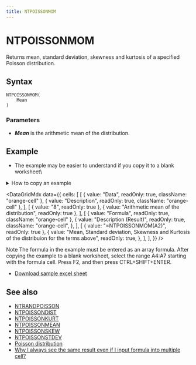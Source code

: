 ```yaml
---
title: NTPOISSONMOM
---
```



# NTPOISSONMOM

Returns mean, standard deviation, skewness and kurtosis of a specified Poisson distribution.

## Syntax

```excel
NTPOISSONMOM(
    Mean
)
```

### Parameters

- **_Mean_** is the arithmetic mean of the distribution.

## Example

- The example may be easier to understand if you copy it to a blank worksheet\

<details>
  <summary>How to copy an example</summary>

1.  Create a blank workbook or worksheet.
2.  Select the example in the Help topic.

    **Note**  Do not select the row or column headers.

    ![Selecting an example from Help](./../../assets/functions/HowToCopy.png)

    Selecting an example from Help

3.  Press CTRL+C.
4.  In the worksheet, select cell A1, and press CTRL+V.
5.  To switch between viewing the results and viewing the formulas that return the results, press CTRL+` (grave accent), or on the **Tools** menu, point to **Formula Auditing**, and then click **Formula Auditing Mode**.

</details>

<DataGridMdx
  data={{
    cells: [
      [
        { value: "Data", readOnly: true, className: "orange-cell" },
        { value: "Description", readOnly: true, className: "orange-cell" },
      ],
      [
        { value: "8", readOnly: true },
        { value: "Arithmetic mean of the distribution", readOnly: true },
      ],
      [
        { value: "Formula", readOnly: true, className: "orange-cell" },
        {
          value: "Description (Result)",
          readOnly: true,
          className: "orange-cell",
        },
      ],
      [
        { value: "=NTPOISSONMOM(A2)", readOnly: true },
        {
          value:
            "Mean, Standard deviation, Skewness and Kurtosis of the distribuion for the terms above",
          readOnly: true,
        },
      ],
    ],
  }}
/>

Note The formula in the example must be entered as an array formula. After copying the example to a blank worksheet, select the range A4:A7 starting with the formula cell. Press F2, and then press CTRL+SHIFT+ENTER.

- [Download sample excel sheet](./../../assets/NtRand2.zip)

## See also

- [NTRANDPOISSON](../01-random-numbers/01-single-series/12-ntrandpoisson.mdx)
- [NTPOISSONDIST](073-ntpoissondist.mdx)
- [NTPOISSONKURT](075-ntpoissonkurt.mdx)
- [NTPOISSONMEAN](076-ntpoissonmean.mdx)
- [NTPOISSONSKEW](078-ntpoissonskew.mdx)
- [NTPOISSONSTDEV](079-ntpoissonstdev.mdx)
- [Poisson distribution](../../05-gallery-of-distributions/poisson-distribution.mdx)
- [Why I always see the same result even if I input formula into multiple cell?](/docs/faq#why-i-always-see-the-same-result-even-if-i-input-formula-into-multiple-cell)
